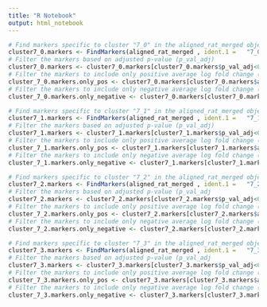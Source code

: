 ```yaml
---
title: "R Notebook"
output: html_notebook
---
```


 

```r
# Find markers specific to cluster "7_0" in the aligned_rat_merged object
cluster7_0.markers <- FindMarkers(aligned_rat_merged , ident.1 =   "7_0", logfc.threshold = 0.25, min.pct = 0.25)
# Filter the markers based on adjusted p-value (p_val_adj)
cluster7_0.markers <- cluster7_0.markers[cluster7_0.markers$p_val_adj<0.05,]
# Filter the markers to include only positive average log fold change (avg_log2FC)
cluster_7_0.markers.only_pos <- cluster7_0.markers[cluster7_0.markers$avg_log2FC>0,]
# Filter the markers to include only negative average log fold change (avg_log2FC)
cluster_7_0.markers.only_negative <- cluster7_0.markers[cluster7_0.markers$avg_log2FC<0,]

```

```r
# Find markers specific to cluster "7_1" in the aligned_rat_merged object
cluster7_1.markers <- FindMarkers(aligned_rat_merged , ident.1 =   "7_1", logfc.threshold = 0.25, min.pct = 0.25)
# Filter the markers based on adjusted p-value (p_val_adj)
cluster7_1.markers <- cluster7_1.markers[cluster7_1.markers$p_val_adj<0.05,]
# Filter the markers to include only positive average log fold change (avg_log2FC)
cluster_7_1.markers.only_pos <- cluster7_1.markers[cluster7_1.markers$avg_log2FC>0,]
# Filter the markers to include only negative average log fold change (avg_log2FC)
cluster_7_1.markers.only_negative <- cluster7_1.markers[cluster7_1.markers$avg_log2FC<0,]

```

```r
# Find markers specific to cluster "7_2" in the aligned_rat_merged object
cluster7_2.markers <- FindMarkers(aligned_rat_merged , ident.1 =   "7_2", logfc.threshold = 0.25, min.pct = 0.25)
# Filter the markers based on adjusted p-value (p_val_adj
cluster7_2.markers <- cluster7_2.markers[cluster7_2.markers$p_val_adj<0.05,]
# Filter the markers to include only positive average log fold change (avg_log2FC)
cluster_7_2.markers.only_pos <- cluster7_2.markers[cluster7_2.markers$avg_log2FC>0,]
# Filter the markers to include only negative average log fold change (avg_log2FC)
cluster_7_2.markers.only_negative <- cluster7_2.markers[cluster7_2.markers$avg_log2FC<0,]

```

```r
# Find markers specific to cluster "7_3" in the aligned_rat_merged object
cluster7_3.markers <- FindMarkers(aligned_rat_merged , ident.1 =   "7_3", logfc.threshold = 0.25, min.pct = 0.25)
# Filter the markers based on adjusted p-value (p_val_adj
cluster7_3.markers <- cluster7_3.markers[cluster7_3.markers$p_val_adj<0.05,]
# Filter the markers to include only positive average log fold change (avg_log2FC)
cluster_7_3.markers.only_pos <- cluster7_3.markers[cluster7_3.markers$avg_log2FC>0,]
# Filter the markers to include only negative average log fold change (avg_log2FC)
cluster_7_3.markers.only_negative <- cluster7_3.markers[cluster7_3.markers$avg_log2FC<0,]

```
